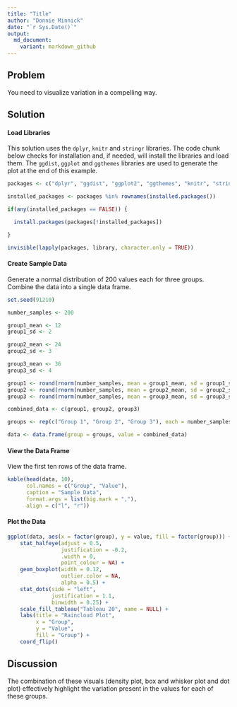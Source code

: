 ```yaml
---
title: "Title"
author: "Donnie Minnick"
date: "`r Sys.Date()`"
output:
  md_document:
    variant: markdown_github
---
```


## Problem

You need to visualize variation in a compelling way.

## Solution

#### Load Libraries

This solution uses the `dplyr`, `knitr` and `stringr` libraries.  The code chunk below checks for installation and, if needed, will install the libraries and load them.  The `ggdist`, `ggplot` and `ggthemes` libraries are used to generate the plot at the end of this example.

```r
packages <- c("dplyr", "ggdist", "ggplot2", "ggthemes", "knitr", "stringr")

installed_packages <- packages %in% rownames(installed.packages())

if(any(installed_packages == FALSE)) {

  install.packages(packages[!installed_packages])

}

invisible(lapply(packages, library, character.only = TRUE))
```

#### Create Sample Data

Generate a normal distribution of 200 values each for three groups.  Combine the data into a single data frame.

```r
set.seed(91210)

number_samples <- 200

group1_mean <- 12
group1_sd <- 2

group2_mean <- 24
group2_sd <- 3

group3_mean <- 36
group3_sd <- 4

group1 <- round(rnorm(number_samples, mean = group1_mean, sd = group1_sd), 2)
group2 <- round(rnorm(number_samples, mean = group2_mean, sd = group2_sd), 2)
group3 <- round(rnorm(number_samples, mean = group3_mean, sd = group3_sd), 2)

combined_data <- c(group1, group2, group3)

groups <- rep(c("Group 1", "Group 2", "Group 3"), each = number_samples)

data <- data.frame(group = groups, value = combined_data)
```

#### View the Data Frame

View the first ten rows of the data frame.

```r
kable(head(data, 10),
      col.names = c("Group", "Value"),
      caption = "Sample Data",
      format.args = list(big.mark = ","),
      align = c("l", "r"))
```

#### Plot the Data

```r
ggplot(data, aes(x = factor(group), y = value, fill = factor(group))) +
    stat_halfeye(adjust = 0.5,
                 justification = -0.2,
                 .width = 0,
                 point_colour = NA) +
    geom_boxplot(width = 0.12,
                 outlier.color = NA,
                 alpha = 0.5) +
    stat_dots(side = "left",
              justification = 1.1,
              binwidth = 0.25) +
    scale_fill_tableau("Tableau 20", name = NULL) +
    labs(title = "Raincloud Plot",
         x = "Group",
         y = "Value",
         fill = "Group") +
    coord_flip()
```

## Discussion

The combination of these visuals (density plot, box and whisker plot and dot plot) effectively highlight the variation present in the values for each of these groups.
